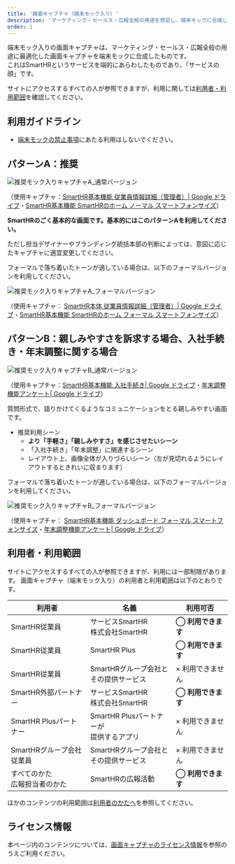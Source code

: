 ```yaml
---
title: '画面キャプチャ（端末モック入り）'
description: 'マーケティング・セールス・広報全般の用途を想定し、端末モックに合成した画面キャプチャです。'
order: 1
---
```


端末モック入りの画面キャプチャは、マーケティング・セールス・広報全般の用途に最適化した画面キャプチャを端末モックに合成したものです。  
これはSmartHRというサービスを端的にあらわしたものであり、「サービスの顔」です。  

サイトにアクセスするすべての人が参照できますが、利用に関しては[利用者・利用範囲](#h2-3)を確認してください。

## 利用ガイドライン
- [端末モックの禁止事項](/communication/mock/#h2-1)にあたる利用はしないでください。

## パターンA：推奨

![推奨モック入りキャプチャA_通常バージョン](./images/service_capture_in_mock/a_capture_in_mock_nomal.png)

（使用キャプチャ：[SmartHR基本機能 従業員情報詳細（管理者）| Google ドライブ](https://drive.google.com/file/d/1RJrO7SD3KuZv9BXDSjziEvAmKaTjN5y9/view?usp=sharing)・[SmartHR基本機能 SmartHRのホーム ノーマル スマートフォンサイズ](/communication/capture/capture-product/#h4-0)）

**SmartHRのごく基本的な画面です。基本的にはこのパターンAを利用してください。**

ただし担当デザイナーやブランディング統括本部の判断によっては、意図に応じたキャプチャに適宜変更してください。

フォーマルで落ち着いたトーンが適している場合は、以下のフォーマルバージョンを利用してください。

![推奨モック入りキャプチャA_フォーマルバージョン](./images/service_capture_in_mock/a_capture_in_mock_formal.png)

（使用キャプチャ： [SmartHR本体 従業員情報詳細（管理者）| Google ドライブ](https://drive.google.com/file/d/19uQjGuWzZZLJseqUYtpjITTe2ocl5FO6/view?usp=sharing)・[SmartHR基本機能 SmartHRのホーム フォーマル スマートフォンサイズ](/communication/capture/capture-product/#h4-1)）

## パターンB：親しみやすさを訴求する場合、入社手続き・年末調整に関する場合

![推奨モック入りキャプチャB_通常バージョン](./images/service_capture_in_mock/b_capture_in_mock_nomal.png)

（使用キャプチャ：[SmartHR基本機能 入社手続き| Google ドライブ](https://drive.google.com/file/d/1hAy4bWT5Vz7cCdHYfBgnyAeMkKHh9DUv/view?usp=sharing)・[年末調整機能アンケート| Google ドライブ](https://drive.google.com/file/d/1rJKDtSlfg_-oGpUFe5bI19WFLw1cowo6/view?usp=sharing)）

質問形式で、語りかけてくるようなコミュニケーションをとる親しみやすい画面です。

- 推奨利用シーン
    - **より「手軽さ」「親しみやすさ」を感じさせたいシーン**
    - 「入社手続き」「年末調整」に関連するシーン
    - レイアウト上、画像全体が入りづらいシーン（左が見切れるようにレイアウトするときれいに収まります）

フォーマルで落ち着いたトーンが適している場合は、以下のフォーマルバージョンを利用してください。

![推奨モック入りキャプチャB_フォーマルバージョン](./images/service_capture_in_mock/b_capture_in_mock_formal.png)

（使用キャプチャ： [SmartHR基本機能 ダッシュボード フォーマル スマートフォンサイズ](https://smarthr.design/communication/capture/capture-product/#h4-1)・[年末調整機能アンケート| Google ドライブ](https://drive.google.com/file/d/1rJKDtSlfg_-oGpUFe5bI19WFLw1cowo6/view?usp=sharing)）


## 利用者・利用範囲

サイトにアクセスするすべての人が参照できますが、利用には一部制限があります。
画面キャプチャ（端末モック入り）の利用者と利用範囲は以下のとおりです。

  <table>
    <thead>
      <tr>
        <th>利用者</th>
        <th>名義</th>
        <th>利用可否</th>
      </tr>
    </thead>
    <tbody>
      <tr>
        <td>SmartHR従業員</td>
        <td>サービスSmartHR<br/>株式会社SmartHR</td>
        <td><strong>◯ 利用できます</strong></td>
      </tr>
      <tr>
        <td>SmartHR従業員</td>
        <td>SmartHR Plus</td>
        <td><strong>◯ 利用できます</strong></td>
      </tr>
      <tr>
        <td>SmartHR従業員</td>
        <td>SmartHRグループ会社と<br/>その提供サービス</td>
        <td>× 利用できません</td>
      </tr>
      <tr>
        <td>SmartHR外部パートナー</td>
        <td>サービスSmartHR<br/>株式会社SmartHR</td>
        <td><strong>◯ 利用できます</strong></td>
      </tr>
      <tr>
        <td>SmartHR Plusパートナー</td>
        <td>SmartHR Plusパートナーが<br/>提供するアプリ</td>
        <td>× 利用できません</td>
      </tr>
      <tr>
        <td>SmartHRグループ会社<br/>従業員</td>
        <td>SmartHRグループ会社と<br/>その提供サービス</td>
        <td>× 利用できません</td>
      </tr>
      <tr>
        <td>すべてのかた<br/>広報担当者のかた</td>
        <td>SmartHRの広報活動</td>
        <td><strong>◯ 利用できます</strong></td>
      </tr>
    </tbody>
  </table>

ほかのコンテンツの利用範囲は[利用者のかたへ](/introduction/user/)を参照してください。


## ライセンス情報
本ページ内のコンテンツについては、[画面キャプチャのライセンス情報](/communication/capture/#h2-2)を参照のうえご利用ください。
